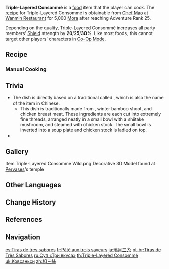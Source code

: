 {{Food Infobox
|id              = 108156
|description     = A neatly arranged dish.
|desc_suspicious = It certainly looks the part, but tasting it reveals the blandness of the consommé. Was it diluted too much, perhaps?
|desc_basic      = The ham, fowl, and bamboo shoots have been sliced into threads of equal length, and they've been laid out neatly in the soup bowl after being steamed at high heat, before being covered in consommé. The layers are distinct, and the mouthfeel is salty yet fresh.
|desc_delicious  = The evenly-sized threads reveal exquisite knife-work. Rather than a dish, this seems more like a work of art. But once you work up the wherewithal to pick up those chopsticks and have at it, the delicious flavors will be utter bliss &mdash; leaving this as a mere work of art would be such a shame.
|type            = DEF-Boosting Dishes
|effectType      = DEF Up
|effect          = Increases all party members' Shield Strength by (var1)% for 300s.
|eff_att1        = Shield Strength
|eff_suspicious1 = 20
|eff_basic1      = 25
|eff_delicious1  = 30
|quality         = 3
|variant         = Lantern Rite Special Triple-Layered Consommé
|region          = Liyue
|recipe          = Sold by [[Chef Mao]]
}}
'''Triple-Layered Consommé'''  is a [[food]] item that the player can cook. The [[recipe]] for Triple-Layered Consommé is obtainable from [[Chef Mao]] at [[Wanmin Restaurant]] for 5,000 [[Mora]] after reaching Adventure Rank 25.

Depending on the quality, Triple-Layered Consommé increases all party members' [[Shield]] strength by '''20'''/'''25'''/'''30'''%. Like most foods, this cannot target other players' characters in [[Co-Op Mode]].

==Recipe==
{{Recipe
|type = Cooking
|Ham = 2
|Fowl = 2
|Bamboo Shoot = 1
|Mushroom = 1
|sort = Ham;Fowl;Bamboo Shoot;Mushroom
}}

===Manual Cooking===
{{Manual Cooking}}

==Trivia==
* The dish is directly based on a traditional {{w|Shanghai cuisine|Shanghai dish}} called {{Lang|mini=1|zh=扣三丝|zh_rm=Kòusānsī|zh_tl=Inverted Three Threads}}, which is also the name of the item in Chinese.
** This dish is traditionally made from {{w|Jinhua ham}}, winter bamboo shoot, and chicken breast meat. These ingredients are each cut into extremely fine threads, arranged neatly in a small bowl with a shiitake mushroom, and steamed with chicken stock. The small bowl is inverted into a soup plate and chicken stock is ladled on top.
* {{Related Items|type=variant}}

==Gallery==
<gallery>
Item Triple-Layered Consomme Wild.png|Decorative 3D Model found at [[Pervases]]'s temple
</gallery>

==Other Languages==
{{Other Languages
|en      = Triple-Layered Consommé
|zhs     = 扣三丝
|zhs_rm  = Kòusānsī
|zht     = 扣三絲
|zht_rm  = Kòusānsī
|zh_tl   = Inverted Three Threads
|ja      = {{Rubi|璃|リー|月|ユェ|三|サン|糸|スー}}
|ja_rm   = Riiywe Sansuu<ref>{{Ref/Quest|Three to Get Ready, and Here We Go|note=Japanese Voice-Over}}</ref>
|ja_tl   = Liyue Three Threads
|ko      = 고기{{tt|죽순|竹筍}}데침
|ko_rm   = Gogi-juksun-dechim
|ko_tl   = Blanched Meat and Bamboo Shoots
|es      = Tiras de tres sabores
|es_tl   = Tri-Flavor Strips
|fr      = Pâté aux trois saveurs
|fr_tl   = Tri-Flavored Pâté
|ru      = Суп «Три вкуса»
|ru_tl   = "Three Flavors" Soup
|th      = Triple-Layered Consommé
|vi      = {{tt|Khấu Tam|扣三}} Tư
|vi_tl   = 
|de      = Gestreiftes Dreierlei
|de_tl   = Striped Three Things
|id      = Triple-Layered Consommé
|pt      = Tiras de Três Sabores
|pt_tl   = 
|tr      = Üç Mevsim Çorbası
|tr_tl   = Three Seasons Soup
|it      = Consommé ai tre sapori
|it_tl   = Three Flavors Consommé
}}

==Change History==
{{Change History|1.1}}

==References==
{{Reflist}}

==Navigation==
{{Food Navbox}}

[[es:Tiras de tres sabores]]
[[fr:Pâté aux trois saveurs]]
[[ja:璃月三糸]]
[[pt-br:Tiras de Três Sabores]]
[[ru:Суп «Три вкуса»]]
[[th:Triple-Layered Consommé]]
[[uk:Ковсаньси]]
[[zh:扣三絲]]